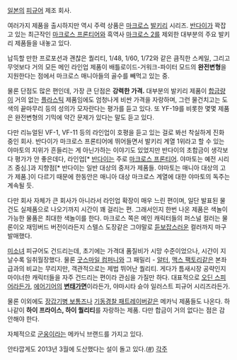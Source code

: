 [[일본]]의 [[피규어]] 제조 회사.

여러가지 제품을 출시하지만 역시 주력 상품은 [[마크로스]] [[발키리]] 시리즈. [[반다이]]가 꽉잡고 있는 최근작인 [[마크로스 프론티어]]와 흑역사 [[마크로스 2]]를 제외한 대부분의 주요 발키리 제품들을 내놓고 있다.

납득할 만한 프로포션과 괜찮은 퀄리티, 1/48, 1/60, 1/72와 같은 큼직한 스케일, 그리고 무엇보다 거의 모든 메인 라인업 제품이 배틀로이드-거워크-파이터 모드의 '''완전변형'''을 지원한다는 점에서 마크로스 매니아들의 골수를 빼먹고 있는 중.

물론 단점도 많은 편인데, 가장 큰 단점은 '''강력한 가격.''' 대부분의 발키리 제품이 [[합금]]량이 거의 없는 [[플라스틱]] 제품임에도 엄청나게 비싼 가격을 자랑하며, 그런 물건치고는 도색의 끝마무리 등의 성의가 모자란다는 평가를 듣고 있다. 또 YF-19를 비롯한 몇몇 제품은 완전변형의 기믹에 약간 문제가 있다는 말도 듣고 있다.

다만 리뉴얼된 VF-1, VF-11 등의 라인업이 호평을 듣고 있는 걸로 봐선 착실하게 진화 중인 회사. 반다이가 마크로스 프론티어에 뛰어들면서 발키리 계열 1위라고 할 수 있는 야마토의 지위가 흔들리는 게 아닌가하는 이야기도 있었지만 반다이의 초합금이 생각보다 평가가 안 좋은데다, 라인업[* [[반다이]]는 주로 [[마크로스 프론티어]]. 야마토는 예전 시리즈 중심.]과 지향점[* 반다이는 일반 대상의 중저가 제품들. 야마토는 매니아 대상의 고가 제품.]이 다르기 때문에 한동안은 매니아 대상 마크로스 계열에 대한 야마토의 독주는 계속될 듯.

다만 회사 자체가 큰 회사가 아니라서 라인업 확장이 매우 느린 편이며, 일단 발표된 물건도 실제품으로 나오기까지 시간이 꽤 걸리는 편. 그래서인지 한번 나온 제품은 색놀이 가능한 물품은 최대한 색놀이를 한다. 마크로스 쪽은 메인 캐릭터들의 퍼스널 컬러는 물론이오 재밍버드 버전이라든지 스텔스 도장같은 그야말로 [[듣보잡]]스러운 컬러까지 마구 발매했다.

[[미소녀]] 피규어도 건드리는데, 초기에는 가격대 품질비가 시망 수준이었으나, 시간이 지날수록 일취월장했다. 물론  [[굿스마일 컴퍼니]]와 그 패밀리 - [[알터]], [[맥스 팩토리]]같은 본좌급과의 비교는 무리지만, 객관적으로는 제법 뛰어난 퀄리티. 게다가 틈새시장 공략인지 마이너한 캐릭터들을 자주 건드리는 편이라 관심을 가질만 하다. 대표적으로 [[오딘 스피어]]라든가, [[에어기어]]의 '''[[변태가면]]'''이라든가, 야마시타 슌야 일러스트 피규어 시리즈라든가.

물론 이외에도 [[장갑기병 보톰즈]]나 [[기동경찰 패트레이버]]같은 메카닉 제품들도 나온다. 하나같이 '''하이 프라이스, 하이 퀄리티'''를 자랑하는 제품. 다만 합금이 거의 없다는 점은 감안해야 한다.

자체적으로 [[군웅]]이라는 메카닉 브랜드를 가지고 있다.

안타깝게도 2013년 3월에 도산했다는 설이 돌고 있다.([http://lgaim.egloos.com/3937449 #])
[[각주]]
